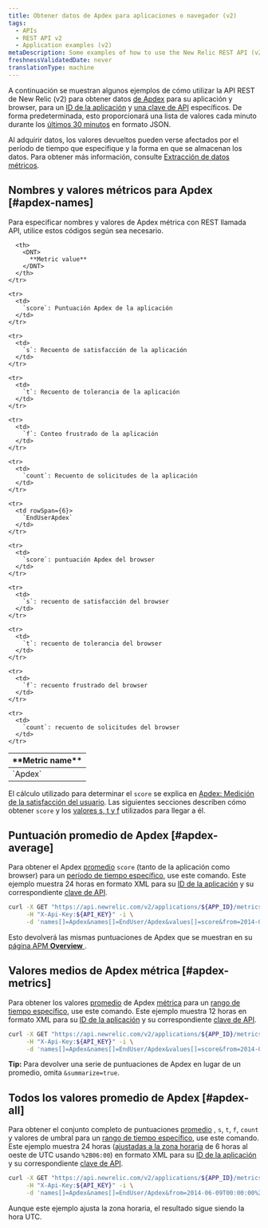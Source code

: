 ```yaml
---
title: Obtener datos de Apdex para aplicaciones o navegador (v2)
tags:
  - APIs
  - REST API v2
  - Application examples (v2)
metaDescription: Some examples of how to use the New Relic REST API (v2) to get Apdex information for your app and browser.
freshnessValidatedDate: never
translationType: machine
---
```


A continuación se muestran algunos ejemplos de cómo utilizar la API REST de New Relic (v2) para obtener datos [de Apdex](/docs/apm/new-relic-apm/apdex/apdex-measuring-user-satisfaction) para su aplicación y browser, para un [ID de la aplicación](/docs/apm/apis/requirements/identification-code) y [una clave de API](/docs/apis/rest-api-v2/requirements/rest-api-key#viewing) específicos. De forma predeterminada, esto proporcionará una lista de valores cada minuto durante los [últimos 30 minutos](/docs/apm/apis/api-v2-examples/specifying-time-range-v2) en formato JSON.

Al adquirir datos, los valores devueltos pueden verse afectados por el período de tiempo que especifique y la forma en que se almacenan los datos. Para obtener más información, consulte [Extracción de datos métricos](/docs/apis/extracting-metric-data).

## Nombres y valores métricos para Apdex [#apdex-names]

Para especificar nombres y valores de Apdex métrica con REST llamada API, utilice estos códigos según sea necesario.

<table>
  <thead>
    <tr>
      <th width={150}>
        <DNT>
          **Metric name**
        </DNT>
      </th>

      <th>
        <DNT>
          **Metric value**
        </DNT>
      </th>
    </tr>
  </thead>

  <tbody>
    <tr>
      <td rowSpan={6}>
        `Apdex`
      </td>
    </tr>

    <tr>
      <td>
        `score`: Puntuación Apdex de la aplicación
      </td>
    </tr>

    <tr>
      <td>
        `s`: Recuento de satisfacción de la aplicación
      </td>
    </tr>

    <tr>
      <td>
        `t`: Recuento de tolerancia de la aplicación
      </td>
    </tr>

    <tr>
      <td>
        `f`: Conteo frustrado de la aplicación
      </td>
    </tr>

    <tr>
      <td>
        `count`: Recuento de solicitudes de la aplicación
      </td>
    </tr>

    <tr>
      <td rowSpan={6}>
        `EndUserApdex`
      </td>
    </tr>

    <tr>
      <td>
        `score`: puntuación Apdex del browser
      </td>
    </tr>

    <tr>
      <td>
        `s`: recuento de satisfacción del browser
      </td>
    </tr>

    <tr>
      <td>
        `t`: recuento de tolerancia del browser
      </td>
    </tr>

    <tr>
      <td>
        `f`: recuento frustrado del browser
      </td>
    </tr>

    <tr>
      <td>
        `count`: recuento de solicitudes del browser
      </td>
    </tr>
  </tbody>
</table>

El cálculo utilizado para determinar el `score` se explica en [Apdex: Medición de la satisfacción del usuario](/docs/apm/new-relic-apm/apdex/apdex-measuring-user-satisfaction). Las siguientes secciones describen cómo obtener `score` y los [valores s, t y f](#apdex-all) utilizados para llegar a él.

## Puntuación promedio de Apdex [#apdex-average]

Para obtener el Apdex [promedio](/docs/apm/apis/requirements/calculating-average-metric-values-summarize) `score` (tanto de la aplicación como browser) para un [período de tiempo específico](/docs/apm/apis/api-v2-examples/specifying-time-range-v2), use este comando. Este ejemplo muestra 24 horas en formato XML para su [ID de la aplicación](/docs/apm/apis/requirements/identification-code) y su correspondiente [clave de API](/docs/apis/rest-api-v2/requirements/rest-api-key#viewing).

```bash
curl -X GET "https://api.newrelic.com/v2/applications/${APP_ID}/metrics/data.xml" \
     -H "X-Api-Key:${API_KEY}" -i \
     -d 'names[]=Apdex&names[]=EndUser/Apdex&values[]=score&from=2014-01-01T00:00:00+00:00&to=2014-01-02T00:00:00+00:00&summarize=true'
```

Esto devolverá las mismas puntuaciones de Apdex que se muestran en su [página APM <DNT>**Overview**</DNT> ](/docs/apm/applications-menu/monitoring/applications-overview-dashboard).

## Valores medios de Apdex métrica [#apdex-metrics]

Para obtener los valores [promedio](/docs/apm/apis/requirements/calculating-average-metric-values-summarize) de Apdex [métrica](/docs/apm/apis/requirements/extracting-metric-data) para un [rango de tiempo específico](/docs/apm/apis/api-v2-examples/specifying-time-range-api-v2), use este comando. Este ejemplo muestra 12 horas en formato XML para su [ID de la aplicación](/docs/apm/apis/requirements/identification-code) y su correspondiente [clave de API](/docs/apis/rest-api-v2/requirements/rest-api-key#viewing).

```bash
curl -X GET "https://api.newrelic.com/v2/applications/${APP_ID}/metrics/data.xml" \
     -H "X-Api-Key:${API_KEY}" -i \
     -d 'names[]=Apdex&names[]=EndUser/Apdex&values[]=score&from=2014-06-09T00:00:00+00:00&to=2014-06-09T12:00:00+00:00&summarize=true'
```

<DNT>**Tip:**</DNT> Para devolver una serie de puntuaciones de Apdex en lugar de un promedio, omita `&summarize=true`.

## Todos los valores promedio de Apdex [#apdex-all]

Para obtener el conjunto completo de puntuaciones [promedio](/docs/apm/apis/requirements/calculating-average-metric-values-summarize) , `s`, `t`, `f`, `count` y valores de umbral para un [rango de tiempo específico](/docs/apm/apis/api-v2-examples/specifying-time-range-api-v2), use este comando. Este ejemplo muestra 24 horas ([ajustadas a la zona horaria](/docs/apm/apis/requirements/specifying-time-range-api-v2#utc) de 6 horas al oeste de UTC usando `%2B06:00`) en formato XML para su [ID de la aplicación](/docs/apm/apis/requirements/identification-code) y su correspondiente [clave de API](/docs/apis/rest-api-v2/requirements/rest-api-key#viewing).

```bash
curl -X GET "https://api.newrelic.com/v2/applications/${APP_ID}/metrics/data.xml" \
     -H "X-Api-Key:${API_KEY}" -i \
     -d 'names[]=Apdex&names[]=EndUser/Apdex&from=2014-06-09T00:00:00%2B06:00&to=2014-06-10T00:00:00%2B06:00&summarize=true'
```

<Callout variant="tip">
  Aunque este ejemplo ajusta la zona horaria, el resultado sigue siendo la hora UTC.
</Callout>
